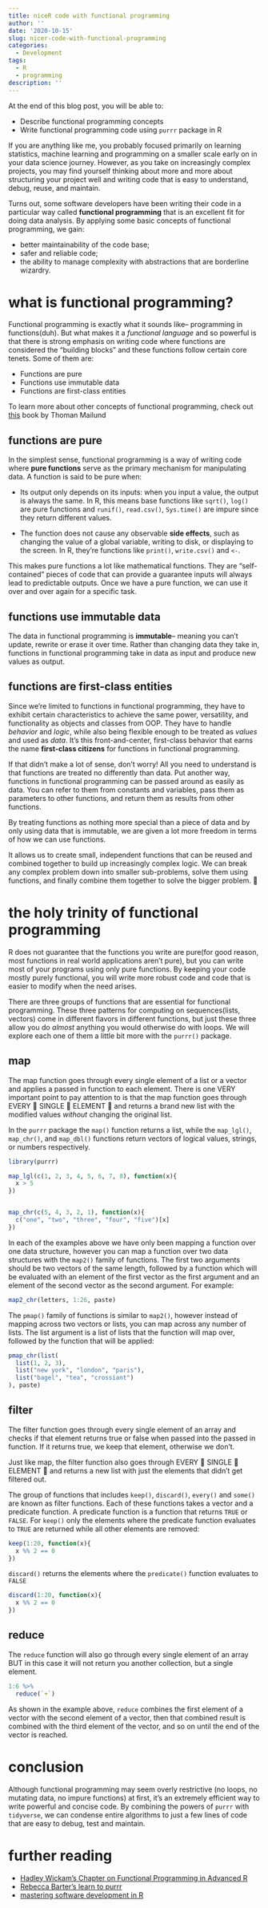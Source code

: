 ```yaml
---
title: niceR code with functional programming
author: ''
date: '2020-10-15'
slug: nicer-code-with-functional-programming
categories:
  - Development
tags:
  - R
  - programming
description: ''
---
```



At the end of this blog post, you will be able to:

* Describe functional programming concepts
* Write functional programming code using `purrr` package in R


If you are anything like me, you probably focused primarily on learning statistics, machine learning and programming on a smaller scale early on in your data science journey. However, as  you take on increasingly complex projects, you may find yourself thinking about more and more about structuring your project well and writing code that is easy to understand, debug, reuse, and maintain.


Turns out, some software developers have been writing their code in a particular way called **functional programming** that is an excellent fit for doing data analysis. By applying some basic concepts of functional programming, we gain:

* better maintainability of the code base;
* safer and reliable code;
* the ability to manage complexity with abstractions that are borderline wizardry.



# what is functional programming?

Functional programming is exactly what it sounds like-- programming in functions(duh). But what makes it a *functional language* and so powerful is that there is strong emphasis on writing code where functions are considered the "building blocks" and these functions follow certain core tenets. Some of them are:

* Functions are pure
* Functions use immutable data
* Functions are first-class entities

To learn more about other concepts of functional programming, check out [this](https://www.amazon.com/Functional-Programming-Advanced-Statistical-Analysis-ebook/dp/B06XX7YL7M) book by Thoman Mailund


## functions are pure

In the simplest sense, functional programming is a way of writing code where **pure functions** serve as the primary mechanism for manipulating data. A function is said to be pure when:

* Its output only depends on its inputs: when you input a value, the output is always the same. In R, this means base functions like `sqrt()`, `log()` are pure functions and `runif()`, `read.csv()`, `Sys.time()` are impure since they return different values.


* The function does not cause any observable **side effects**, such as changing the value of a global variable, writing to disk, or displaying to the screen. In R, they're functions like `print()`, `write.csv()` and `<-`.


This makes pure functions a lot like mathematical functions. They are "self-contained" pieces of code that can provide a guarantee inputs will always lead to predictable outputs. Once we have a pure function, we can use it over and over again for a specific task. 

## functions use immutable data

The data in functional programming is **immutable**-- meaning you can't update, rewrite or erase it over time. Rather than changing data they take in, functions in functional programming take in data as input and produce new values as output. 


## functions are first-class entities

Since we’re limited to functions in functional programming, they have to exhibit certain characteristics to achieve the same power, versatility, and functionality as objects and classes from OOP. They have to handle *behavior* and *logic*, while also being flexible enough to be treated
as *values* and used as *data*. It’s this front-and-center, first-class behavior that earns the name **first-class citizens** for functions in functional programming.

If that didn't make a lot of sense, don't worry! All you need to understand is that functions are treated no differently than data. Put another way, functions in functional programming can be passed around as easily as data. You can refer to them from constants and variables, pass them as parameters to other functions, and return them as results from other functions.

By treating functions as nothing more special than a piece of data and by only using data that is immutable, we are given a lot more freedom in terms of how we can use functions.

It allows us to create small, independent functions that can be reused and combined together to build up increasingly complex logic. We can break any complex problem down into smaller sub-problems, solve them using functions, and finally combine them together to solve the bigger problem. 🤯



# the holy trinity of functional programming

R does not guarantee that the functions you write are pure(for good reason, most functions in real world applications aren't pure), but you can write most of your programs using only pure functions. By keeping your code mostly purely functional, you will write more robust code and code that is easier to modify when the need arises.


There are three groups of functions that are essential for functional programming. These three patterns for computing on sequences(lists, vectors) come in different flavors in different functions, but just these three allow you do _almost_ anything you would otherwise do with loops. We will explore each one of them a little bit more with the `purrr()` package.



## map

The map function goes through every single element of a list or a vector and applies a passed in function to each element. There is one VERY important point to pay attention to is that the map function goes through EVERY 👏 SINGLE 👏 ELEMENT 👏 and returns a brand new list with the modified values *without* changing the original list.

In the `purrr` package the `map()` function returns a list, while the `map_lgl()`, `map_chr()`, and `map_dbl()` functions return vectors of logical values, strings, or numbers respectively.

```r
library(purrr)

map_lgl(c(1, 2, 3, 4, 5, 6, 7, 8), function(x){
  x > 5
})


map_chr(c(5, 4, 3, 2, 1), function(x){
  c("one", "two", "three", "four", "five")[x]
})

```


In each of the examples above we have only been mapping a function over one data structure, however you can map a function over two data structures with the `map2()` family of functions. The first two arguments should be two vectors of the same length, followed by a function which will be evaluated with an element of the first vector as the first argument and an element of the second vector as the second argument. For example:


```r
map2_chr(letters, 1:26, paste)
```

The `pmap()` family of functions is similar to `map2()`, however instead of mapping across two vectors or lists, you can map across any number of lists. The list argument is a list of lists that the function will map over, followed by the function that will be applied:


```r
pmap_chr(list(
  list(1, 2, 3),
  list("new york", "london", "paris"),
  list("bagel", "tea", "crossiant")
), paste)
```



## filter

The filter function goes through every single element of an array and checks if that element returns true or false when passed into the passed in function. If it returns true, we keep that element, otherwise we don't. 

Just like map, the filter function also goes through EVERY 👏 SINGLE 👏 ELEMENT 👏 and returns a new list  with just the elements that didn't get filtered out.

The group of functions that includes `keep()`, `discard()`, `every()` and  `some()` are known as filter functions. Each of these functions takes a vector and a predicate function.  A predicate function is a function that returns `TRUE` or `FALSE`.  For `keep()` only the elements where the predicate function evaluates to `TRUE` are returned while all other elements are removed:


```r

keep(1:20, function(x){
  x %% 2 == 0
})
```

`discard()` returns the elements where the `predicate()` function evaluates to `FALSE`

```r
discard(1:20, function(x){
  x %% 2 == 0
})
```



##  reduce

The `reduce` function will also go through every single element of an array BUT in this case it will not return you another collection, but a single element.


```r

1:6 %>%
  reduce(`+`)


```

As shown in the example above, `reduce` combines the first element of a vector with the second element of a vector, then that combined result is combined with the third element of the vector, and so on until the end of the vector is reached. 


# conclusion

Although functional programming may seem overly restrictive (no loops, no mutating data, no impure functions) at first, it's an extremely efficient way to write powerful and concise code. By combining the powers of `purrr` with `tidyverse`, we can condense entire algorithms to just a few lines of code that are easy to debug, test and maintain. 


# further reading

* [Hadley Wickam's Chapter on Functional Programming in Advanced R](https://adv-r.hadley.nz/fp.html)
* [Rebecca Barter's learn to purrr](http://www.rebeccabarter.com/blog/2019-08-19_purrr/)
* [mastering software development in R](https://bookdown.org/rdpeng/RProgDA/functional-programming.html)


